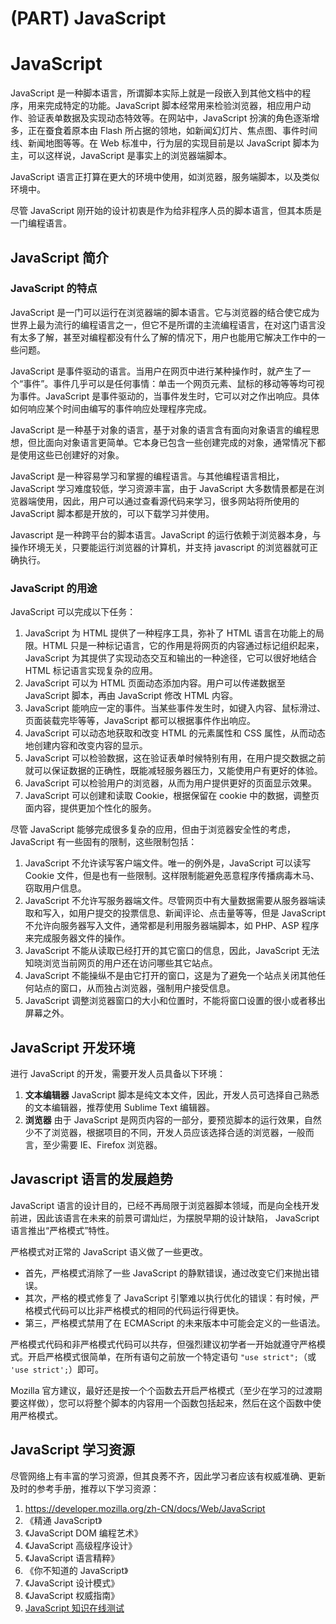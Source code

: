 # (PART) JavaScript {-}

# JavaScript

JavaScript 是一种脚本语言，所谓脚本实际上就是一段嵌入到其他文档中的程序，用来完成特定的功能。JavaScript 脚本经常用来检验浏览器，相应用户动作、验证表单数据及实现动态特效等。在网站中，JavaScript 扮演的角色逐渐增多，正在蚕食着原本由 Flash 所占据的领地，如新闻幻灯片、焦点图、事件时间线、新闻地图等等。在 Web 标准中，行为层的实现目前是以 JavaScript 脚本为主，可以这样说，JavaScript 是事实上的浏览器端脚本。

JavaScript 语言正打算在更大的环境中使用，如浏览器，服务端脚本，以及类似环境中。

尽管 JavaScript 刚开始的设计初衷是作为给非程序人员的脚本语言，但其本质是一门编程语言。

## JavaScript 简介

### JavaScript 的特点

JavaScript 是一门可以运行在浏览器端的脚本语言。它与浏览器的结合使它成为世界上最为流行的编程语言之一，但它不是所谓的主流编程语言，在对这门语言没有太多了解，甚至对编程都没有什么了解的情况下，用户也能用它解决工作中的一些问题。

JavaScript 是事件驱动的语言。当用户在网页中进行某种操作时，就产生了一个“事件”。事件几乎可以是任何事情：单击一个网页元素、鼠标的移动等等均可视为事件。JavaScript 是事件驱动的，当事件发生时，它可以对之作出响应。具体如何响应某个时间由编写的事件响应处理程序完成。

JavaScript 是一种基于对象的语言，基于对象的语言含有面向对象语言的编程思想，但比面向对象语言更简单。它本身已包含一些创建完成的对象，通常情况下都是使用这些已创建好的对象。

JavaScript 是一种容易学习和掌握的编程语言。与其他编程语言相比，JavaScript 学习难度较低，学习资源丰富，由于 JavaScript 大多数情景都是在浏览器端使用，因此，用户可以通过查看源代码来学习，很多网站将所使用的 JavaScript 脚本都是开放的，可以下载学习并使用。

Javascript 是一种跨平台的脚本语言。JavaScript 的运行依赖于浏览器本身，与操作环境无关，只要能运行浏览器的计算机，并支持 javascript 的浏览器就可正确执行。

### JavaScript 的用途

JavaScript 可以完成以下任务：

1. JavaScript 为 HTML 提供了一种程序工具，弥补了 HTML 语言在功能上的局限。HTML 只是一种标记语言，它的作用是将网页的内容通过标记组织起来，JavaScript 为其提供了实现动态交互和输出的一种途径，它可以很好地结合 HTML 标记语言实现复杂的应用。
1. JavaScript 可以为 HTML 页面动态添加内容。用户可以传递数据至 JavaScript 脚本，再由 JavaScript 修改 HTML 内容。
1. JavaScript 能响应一定的事件。当某些事件发生时，如键入内容、鼠标滑过、页面装载完毕等等，JavaScript 都可以根据事件作出响应。
1. JavaScript 可以动态地获取和改变 HTML 的元素属性和 CSS 属性，从而动态地创建内容和改变内容的显示。
1. JavaScript 可以检验数据，这在验证表单时候特别有用，在用户提交数据之前就可以保证数据的正确性，既能减轻服务器压力，又能使用户有更好的体验。
1. JavaScript 可以检验用户的浏览器，从而为用户提供更好的页面显示效果。
1. JavaScript 可以创建和读取 Cookie，根据保留在 cookie 中的数据，调整页面内容，提供更加个性化的服务。

尽管 JavaScript 能够完成很多复杂的应用，但由于浏览器安全性的考虑，JavaScript 有一些固有的限制，这些限制包括：

1. JavaScript 不允许读写客户端文件。唯一的例外是，JavaScript 可以读写 Cookie 文件，但是也有一些限制。这样限制能避免恶意程序传播病毒木马、窃取用户信息。
1. JavaScript 不允许写服务器端文件。尽管网页中有大量数据需要从服务器端读取和写入，如用户提交的投票信息、新闻评论、点击量等等，但是 JavaScript 不允许向服务器写入文件，通常都是利用服务器端脚本，如 PHP、ASP 程序来完成服务器文件的操作。
1. JavaScript 不能从读取已经打开的其它窗口的信息，因此，JavaScript 无法知晓浏览当前网页的用户还在访问哪些其它站点。
1. JavaScript 不能操纵不是由它打开的窗口，这是为了避免一个站点关闭其他任何站点的窗口，从而独占浏览器，强制用户接受信息。
1. JavaScript 调整浏览器窗口的大小和位置时，不能将窗口设置的很小或者移出屏幕之外。

## JavaScript 开发环境

进行 JavaScript 的开发，需要开发人员具备以下环境：

1. **文本编辑器** JavaScript 脚本是纯文本文件，因此，开发人员可选择自己熟悉的文本编辑器，推荐使用 Sublime Text 编辑器。
1. **浏览器** 由于 JavaScript 是网页内容的一部分，要预览脚本的运行效果，自然少不了浏览器，根据项目的不同，开发人员应该选择合适的浏览器，一般而言，至少需要 IE、Firefox 浏览器。

## Javascript 语言的发展趋势

JavaScript 语言的设计目的，已经不再局限于浏览器脚本领域，而是向全栈开发前进，因此该语言在未来的前景可谓灿烂，为摆脱早期的设计缺陷， JavaScript 语言推出“严格模式”特性。

严格模式对正常的 JavaScript 语义做了一些更改。

* 首先，严格模式消除了一些 JavaScript 的静默错误，通过改变它们来抛出错误。
* 其次，严格的模式修复了 JavaScript 引擎难以执行优化的错误：有时候，严格模式代码可以比非严格模式的相同的代码运行得更快。
* 第三，严格模式禁用了在 ECMAScript 的未来版本中可能会定义的一些语法。

严格模式代码和非严格模式代码可以共存，但强烈建议初学者一开始就遵守严格模式。开启严格模式很简单，在所有语句之前放一个特定语句 `"use strict";`（或 `'use strict';`）即可。

Mozilla 官方建议，最好还是按一个个函数去开启严格模式（至少在学习的过渡期要这样做），您可以将整个脚本的内容用一个函数包括起来，然后在这个函数中使用严格模式。

## JavaScript 学习资源

尽管网络上有丰富的学习资源，但其良莠不齐，因此学习者应该有权威准确、更新及时的参考手册，推荐以下学习资源：

1. <https://developer.mozilla.org/zh-CN/docs/Web/JavaScript>
1. 《精通 JavaScript》
1. 《JavaScript DOM 编程艺术》
1. 《JavaScript 高级程序设计》
1. 《JavaScript 语言精粹》
1. 《你不知道的 JavaScript》
1. 《JavaScript 设计模式》
1. 《JavaScript 权威指南》
1. [JavaScript 知识在线测试](https://www.nowcoder.com/intelligentTest)
